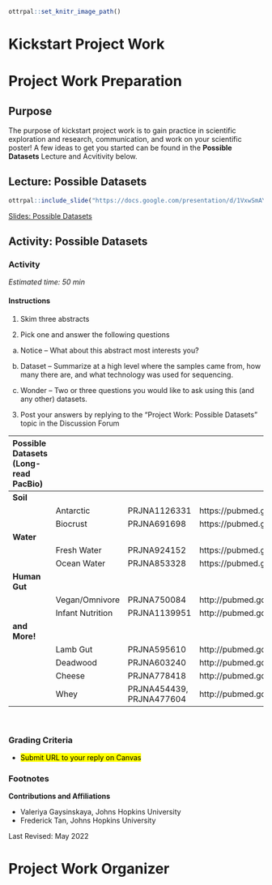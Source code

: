 ```r
ottrpal::set_knitr_image_path()
```

# Kickstart Project Work

# Project Work Preparation

## Purpose 

The purpose of kickstart project work is to gain practice in scientific exploration and research, communication, and work on your scientific poster! A few ideas to get you started can be found in the **Possible Datasets** Lecture and Acvitivity below.

## Lecture: Possible Datasets

```r
ottrpal::include_slide("https://docs.google.com/presentation/d/1VxwSmAY8BUs3EfVcxPm3I8kNYJWjVqoHJrGOX3X3sog/edit?slide=id.g35f391192_00#slide=id.g35f391192_00")
```

[Slides: Possible Datasets](https://docs.google.com/presentation/d/1VxwSmAY8BUs3EfVcxPm3I8kNYJWjVqoHJrGOX3X3sog/edit?usp=sharing)


## Activity: Possible Datasets

### Activity

*Estimated time: 50 min*

#### Instructions

1. Skim three abstracts

2. Pick one and answer the following questions

a) Notice – What about this abstract most interests you?

b) Dataset – Summarize at a high level where the samples came from, how many there are, and what technology was used for sequencing.

c) Wonder – Two or three questions you would like to ask using this (and any other) datasets.

3. Post your answers by replying to the “Project Work: Possible Datasets” topic in the Discussion Forum

|Possible Datasets (Long-read PacBio)|
|:--|:--|:--|:--|
|**Soil**| | | |
| |Antarctic |PRJNA1126331 | https://pubmed.gov/39300163/| 
| |Biocrust |PRJNA691698 | https://pubmed.gov/34795375/| 
|**Water**| | | |
| |Fresh Water |PRJNA924152 | https://pubmed.gov/36823661/|
| |Ocean Water |PRJNA853328 | https://pubmed.gov/36448813/|
|**Human Gut**| | | |
| |Vegan/Omnivore |PRJNA750084 | http://pubmed.gov/36289209|
| |Infant Nutrition |PRJNA1139951 | http://pubmed.gov/31022095|
|**and More!**| | | |
| |Lamb Gut |PRJNA595610 |http://pubmed.gov/34980911|
| |Deadwood |PRJNA603240 | http://pubmed.gov/39627869|
| |Cheese |PRJNA778418 | http://pubmed.gov/9948695|
| |Whey |PRJNA454439, PRJNA477604 | http://pubmed.gov/6593500 |
<br>

### Grading Criteria

- <mark style="background color: yellow">Submit URL to your reply on Canvas

### Footnotes

**Contributions and Affiliations**

- Valeriya Gaysinskaya, Johns Hopkins University
- Frederick Tan, Johns Hopkins University

Last Revised: May 2022


# Project Work Organizer
